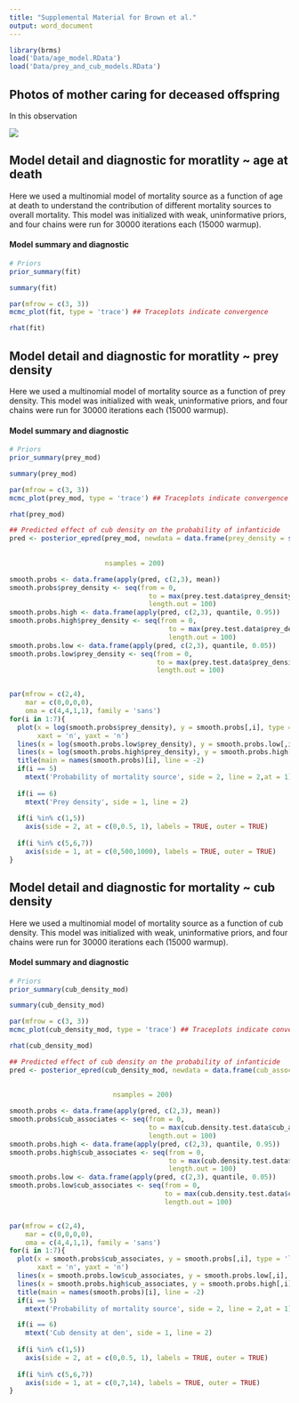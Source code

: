 ```yaml
---
title: "Supplemental Material for Brown et al." 
output: word_document
---
```


```r

library(brms)
load('Data/age_model.RData')
load('Data/prey_and_cub_models.RData')

```

## Photos of mother caring for deceased offspring

In this observation

![](Plots/fuzz_event_cropped.png)

## Model detail and diagnostic for moratlity ~ age at death 

Here we used a multinomial model of mortality source as a function of age at death to understand the contribution of different mortality sources to overall mortality. This model was initialized with weak, uninformative priors, and four chains were run for 30000 iterations each (15000 warmup). 

#### Model summary and diagnostic

```r

# Priors
prior_summary(fit)

summary(fit)

par(mfrow = c(3, 3))
mcmc_plot(fit, type = 'trace') ## Traceplots indicate convergence

rhat(fit)
```
## Model detail and diagnostic for moratlity ~ prey density 

Here we used a multinomial model of mortality source as a function of prey density. This model was initialized with weak, uninformative priors, and four chains were run for 30000 iterations each (15000 warmup). 

#### Model summary and diagnostic

```r

# Priors
prior_summary(prey_mod)

summary(prey_mod)

par(mfrow = c(3, 3))
mcmc_plot(prey_mod, type = 'trace') ## Traceplots indicate convergence

rhat(prey_mod)
```

```r
## Predicted effect of cub density on the probability of infanticide
pred <- posterior_epred(prey_mod, newdata = data.frame(prey_density = seq(from = 0,
                                                                                   to = max(prey.test.data$prey_density), 
                                                                                   length.out = 100)),
                        nsamples = 200)

smooth.probs <- data.frame(apply(pred, c(2,3), mean))
smooth.probs$prey_density <- seq(from = 0,
                                   to = max(prey.test.data$prey_density), 
                                   length.out = 100)
smooth.probs.high <- data.frame(apply(pred, c(2,3), quantile, 0.95))
smooth.probs.high$prey_density <- seq(from = 0,
                                        to = max(prey.test.data$prey_density), 
                                        length.out = 100)
smooth.probs.low <- data.frame(apply(pred, c(2,3), quantile, 0.05))
smooth.probs.low$prey_density <- seq(from = 0,
                                     to = max(prey.test.data$prey_density), 
                                     length.out = 100)


par(mfrow = c(2,4),
    mar = c(0,0,0,0),
    oma = c(4,4,1,1), family = 'sans')
for(i in 1:7){
  plot(x = log(smooth.probs$prey_density), y = smooth.probs[,i], type = 'l', ylim = c(0,1),
       xaxt = 'n', yaxt = 'n')
  lines(x = log(smooth.probs.low$prey_density), y = smooth.probs.low[,i], type = 'l', lty = 2)
  lines(x = log(smooth.probs.high$prey_density), y = smooth.probs.high[,i], type = 'l', lty = 2)
  title(main = names(smooth.probs)[i], line = -2)
  if(i == 5)
    mtext('Probability of mortality source', side = 2, line = 2,at = 1)
  
  if(i == 6)
    mtext('Prey density', side = 1, line = 2)
  
  if(i %in% c(1,5))
    axis(side = 2, at = c(0,0.5, 1), labels = TRUE, outer = TRUE)
  
  if(i %in% c(5,6,7))
    axis(side = 1, at = c(0,500,1000), labels = TRUE, outer = TRUE)
}

```

## Model detail and diagnostic for mortality ~ cub density

Here we used a multinomial model of mortality source as a function of cub density. This model was initialized with weak, uninformative priors, and four chains were run for 30000 iterations each (15000 warmup). 

#### Model summary and diagnostic

```r

# Priors
prior_summary(cub_density_mod)

summary(cub_density_mod)

par(mfrow = c(3, 3))
mcmc_plot(cub_density_mod, type = 'trace') ## Traceplots indicate convergence

rhat(cub_density_mod)

```

```r
## Predicted effect of cub density on the probability of infanticide
pred <- posterior_epred(cub_density_mod, newdata = data.frame(cub_associates = seq(from = 0,
                                                                                     to = max(cub.density.test.data$cub_associates), 
                                                                                     length.out = 100)),
                          nsamples = 200)

smooth.probs <- data.frame(apply(pred, c(2,3), mean))
smooth.probs$cub_associates <- seq(from = 0,
                                   to = max(cub.density.test.data$cub_associates), 
                                   length.out = 100)
smooth.probs.high <- data.frame(apply(pred, c(2,3), quantile, 0.95))
smooth.probs.high$cub_associates <- seq(from = 0,
                                        to = max(cub.density.test.data$cub_associates), 
                                        length.out = 100)
smooth.probs.low <- data.frame(apply(pred, c(2,3), quantile, 0.05))
smooth.probs.low$cub_associates <- seq(from = 0,
                                       to = max(cub.density.test.data$cub_associates), 
                                       length.out = 100)


par(mfrow = c(2,4),
    mar = c(0,0,0,0),
    oma = c(4,4,1,1), family = 'sans')
for(i in 1:7){
  plot(x = smooth.probs$cub_associates, y = smooth.probs[,i], type = 'l', ylim = c(0,1),
       xaxt = 'n', yaxt = 'n')
  lines(x = smooth.probs.low$cub_associates, y = smooth.probs.low[,i], type = 'l', lty = 2)
  lines(x = smooth.probs.high$cub_associates, y = smooth.probs.high[,i], type = 'l', lty = 2)
  title(main = names(smooth.probs)[i], line = -2)
  if(i == 5)
    mtext('Probability of mortality source', side = 2, line = 2,at = 1)

  if(i == 6)
    mtext('Cub density at den', side = 1, line = 2)
  
  if(i %in% c(1,5))
    axis(side = 2, at = c(0,0.5, 1), labels = TRUE, outer = TRUE)
  
  if(i %in% c(5,6,7))
    axis(side = 1, at = c(0,7,14), labels = TRUE, outer = TRUE)
}

```



